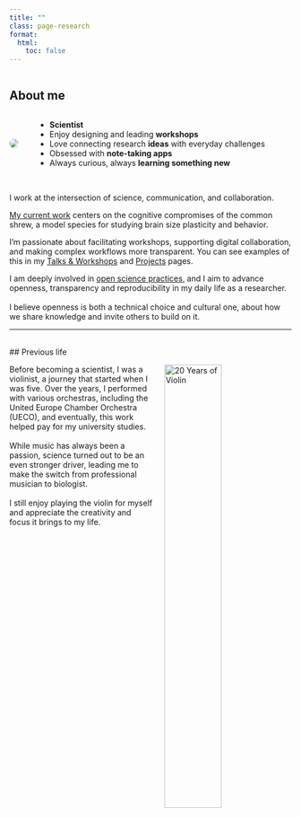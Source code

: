 ```yaml
---
title: ""
class: page-research
format:
  html:
    toc: false
---
```


::: {.page-icon}
<img src="../img/icons/home.svg" alt="" aria-hidden="true">
:::

## About me

```{=html}
<div class="about-me" style="display:flex; align-items:center; gap:2rem;">
  <img src="../img/BaldoniCecilia.JPG" class="about-me-img" style="border-radius:50%; max-width:200px;">
  <div class="about-me-text">
    <ul>
      <li><strong>Scientist</strong></li>
      <li>Enjoy designing and leading <strong>workshops</strong></li>
      <li>Love connecting research <strong>ideas</strong> with everyday challenges</li>
      <li>Obsessed with <strong>note-taking apps</strong></li>
      <li>Always curious, always <strong>learning something new</strong></li>
</ul>
  </div>
</div>
```
<br>
I work at the intersection of science, communication, and collaboration. 

[My current work](shrews.qmd) centers on the cognitive compromises of the common shrew, a model species for studying brain size plasticity and behavior.

I’m passionate about facilitating workshops, supporting digital collaboration, and making complex workflows more transparent. You can see examples of this in my [Talks & Workshops](talks.qmd) and [Projects](project.qmd) pages.

I am deeply involved in [open science practices](open-science.qmd), and I aim to advance openness, transparency and reproducibility in my daily life as a researcher.<br><br> I believe openness is both a technical choice and cultural one, about how we share knowledge and invite others to build on it.


--- 
<br>
## Previous life

<img src="../img/violin.jpg" alt="20 Years of Violin" style="width: 45%; float: right; margin-left: 20px;"/>
Before becoming a scientist, I was a violinist, a journey that started when I was five. Over the years, I performed with various orchestras, including the United Europe Chamber Orchestra (UECO), and eventually, this work helped pay for my university studies.
<br><br> While music has always been a passion, science turned out to be an even stronger driver, leading me to make the switch from professional musician to biologist.  <br><br>
I still enjoy playing the violin for myself and appreciate the creativity and focus it brings to my life.

